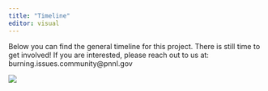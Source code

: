 ```yaml
---
title: "Timeline"
editor: visual
---
```


Below you can find the general timeline for this project. There is still time to get involved! If you are interested, please reach out to us at: burning.issues.community\@pnnl.gov

![](images/wildfires_timeline_2023update.png){fig-alt="Timeline for the project from winter 2020 to summer 2023" fig-align="center"}
